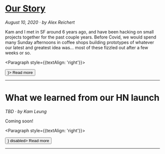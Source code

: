 

<!-- TODO: figure out how to make this dynamic at some point -->

# [Our Story](/blog/story)

_August 10, 2020 · by Alex Reichert_

Kam and I met in SF around 6 years ago, and have been hacking on small projects together for the past couple years. Before Covid, we would spend many Sunday afternoons in coffee shops building prototypes of whatever our latest and greatest idea was… most of these fizzled out after a few weeks or so.

<Paragraph style={{textAlign: 'right'}}>
  <Link href="/blog/story">
    <a>
      <Button type="link" icon={<ArrowRightOutlined />}>
        Read more
      </Button>
    </a>
  </Link>
</Paragraph>

---

# What we learned from our HN launch

_TBD · by Kam Leung_

Coming soon!

<Paragraph style={{textAlign: 'right'}}>
  <Link href="/blog/story">
    <a>
      <Button type="link" icon={<ArrowRightOutlined />} disabled>
        Read more
      </Button>
    </a>
  </Link>
</Paragraph>

---
